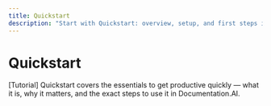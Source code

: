 ```yaml
---
title: Quickstart
description: "Start with Quickstart: overview, setup, and first steps in Documentation.AI."
---
```


# Quickstart

[Tutorial] Quickstart covers the essentials to get productive quickly — what it is, why it matters, and the exact steps to use it in Documentation.AI.

